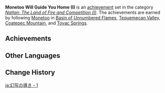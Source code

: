 {{Achievement Set Infobox
|primogems    = {{Achievement/Primogems|Monetoo Will Guide You Home (I)}}
|total        = {{Achievement/Total|Monetoo Will Guide You Home (I)}}
|category     = Natlan: The Land of Fire and Competition (I)
}}
'''Monetoo Will Guide You Home (I)''' is an [[achievement]] set in the category ''[[Natlan: The Land of Fire and Competition (I)]]''. The achievements are earned by following [[Monetoo]] in [[Basin of Unnumbered Flames]], [[Tequemecan Valley]], [[Coatepec Mountain]], and [[Toyac Springs]].

==Achievements==
{{Achievements by Category Table|Monetoo Will Guide You Home (I)}}
<!--
==Notes==

==Trivia==
-->
==Other Languages==
{{Other Languages
|en       = Monetoo Will Guide You Home (I)
|zhs      = 幻写引路人・其一
|zhs_rm   = 
|zht      = 幻寫引路人・其一
|zht_rm   = 
|zh_tl    = 
|ja       = 幻写の導き・1
|ja_rm    = Gensha no Michibiki - Ichi{{Assumed}}
|ja_tl    = 
|ko       = 매니투의 인도자・첫 번째
|ko_tl    = 
|es       = Guía de los manitúes (I)
|es_tl    = Monetoo Guide (I)
|fr       = {{MC|m=Guidé|f=Guidée}} par les fantaisies (1)
|fr_tl    = {{MC|Guided|mf=1}} by Fantasies (1)
|ru       = Маниту укажут путь домой I
|ru_tl    = Monetoo Will Show the Path Home I
|th       = Monetoo จะนำทางคุณกลับบ้าน I
|th_rm    = 
|th_tl    = 
|vi       = Người Dẫn Đường Monetoo I
|vi_tl    = 
|de       = Monetoo werden dich nach Hause führen I
|de_tl    = Monetoo Will Guide You Home I
|id       = Monetoo Akan Menuntunmu Kembali (I)
|id_tl    = Monetoo Will Guide You Back (I)
|pt       = O Monetoo Te Guiará Até Sua Casa (I)
|pt_tl    = 
|tr       = Monetoo Seni Eve Götürecek (I)
|tr_tl    = 
|it       = Monetoo ti guiderà verso casa (I)
|it_tl    = 
}}

==Change History==
{{Change History|5.0}}
<!--
==References==
{{Reflist}}
-->

[[ja:幻写の導き・1]]